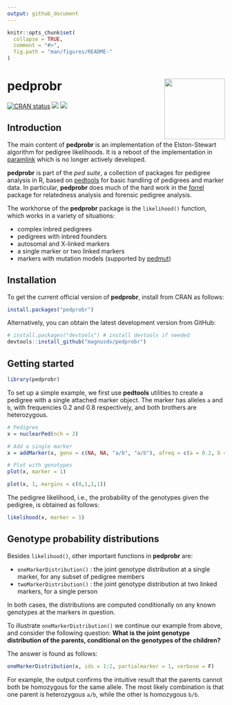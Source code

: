 ---
output: github_document
---

<!-- README.md is generated from README.Rmd. Please edit that file -->

```{r, echo = FALSE}
knitr::opts_chunk$set(
  collapse = TRUE,
  comment = "#>",
  fig.path = "man/figures/README-"
)
```

# pedprobr <img src="man/figures/logo.png" align="right" height=140 />

<!-- badges: start -->
[![CRAN status](https://www.r-pkg.org/badges/version/pedprobr)](https://CRAN.R-project.org/package=pedprobr)
[![](https://cranlogs.r-pkg.org/badges/grand-total/pedprobr?color=yellow)](https://cran.r-project.org/package=pedprobr)
[![](https://cranlogs.r-pkg.org/badges/last-month/pedprobr?color=yellow)](https://cran.r-project.org/package=pedprobr)
<!-- badges: end -->


## Introduction

The main content of **pedprobr** is an implementation of the Elston-Stewart algorithm for pedigree likelihoods. It is a reboot of the implementation in [paramlink](https://CRAN.R-project.org/package=paramlink) which is no longer actively developed. 

**pedprobr** is part of the *ped suite*, a collection of packages for pedigree analysis in R, based on [pedtools](https://github.com/magnusdv/pedtools) for basic handling of pedigrees and marker data. In particular, **pedprobr** does much of the hard work in the [forrel](https://github.com/magnusdv/forrel) package for relatedness analysis and forensic pedigree analysis. 

The workhorse of the **pedprobr** package is the `likelihood()` function, which works in a variety of situations:

* complex inbred pedigrees
* pedigrees with inbred founders
* autosomal and X-linked markers
* a single marker or two linked markers
* markers with mutation models (supported by [pedmut](https://github.com/magnusdv/pedmut))

## Installation
To get the current official version of **pedprobr**, install from CRAN as follows:
```{r, eval = FALSE}
install.packages("pedprobr")
```

Alternatively, you can obtain the latest development version from GitHub:
```{r, eval = FALSE}
# install.packages("devtools") # install devtools if needed
devtools::install_github("magnusdv/pedprobr")
```

## Getting started
```{r}
library(pedprobr)
```

To set up a simple example, we first use **pedtools** utilities to create a pedigree with a single attached marker object. The marker has alleles `a` and `b`, with frequencies 0.2 and 0.8 respectively, and both brothers are heterozygous.
```{r, fig.keep = "none"}
# Pedigree
x = nuclearPed(nch = 2)

# Add a single marker
x = addMarker(x, geno = c(NA, NA, "a/b", "a/b"), afreq = c(a = 0.2, b = 0.8))

# Plot with genotypes
plot(x, marker = 1)
```

```{r pedplot, echo = FALSE, fig.height=2.7, fig.width=2.5}
plot(x, 1, margins = c(0,1,1,1))
```

The pedigree likelihood, i.e., the probability of the genotypes given the pedigree, is obtained as follows:
```{r}
likelihood(x, marker = 1)
```

## Genotype probability distributions
Besides `likelihood()`, other important functions in **pedprobr** are:

* `oneMarkerDistribution()` : the joint genotype distribution at a single marker, for any subset of pedigree members
* `twoMarkerDistribution()` : the joint genotype distribution at two linked markers, for a single person

In both cases, the distributions are computed conditionally on any known genotypes at the markers in question.

To illustrate `oneMarkerDistribution()` we continue our example from above, and consider the following question: **What is the joint genotype distribution of the parents, conditional on the genotypes of the children?** 

The answer is found as follows:
```{r}
oneMarkerDistribution(x, ids = 1:2, partialmarker = 1, verbose = F)
```

For example, the output confirms the intuitive result that the parents cannot both be homozygous for the same allele. The most likely combination is that one parent is heterozygous `a/b`, while the other is homozygous `b/b`.
